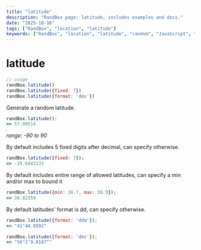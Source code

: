 ```yaml
---
title: "latitude"
description: "RandBox page: latitude, includes examples and docs."
date: "2025-10-16"
tags: ["RandBox", "location", "latitude"]
keywords: ["RandBox", "location", "latitude", "random", "JavaScript", "MDX"]
---
```


# latitude

```js
// usage
randBox.latitude()
randBox.latitude({fixed: 7})
randBox.latitude({format: 'dms'})
```

Generate a random latitude.

```js
randBox.latitude();
=> 57.99514
```

_range: -90 to 90_

By default includes 5 fixed digits after decimal, can specify otherwise.

```js
randBox.latitude({fixed: 7});
=> -29.6443133
```

By default includes entire range of allowed latitudes, can specify a min and/or max to bound it

```js
randBox.latitude({min: 38.7, max: 38.9});
=> 38.82358
```

By default latitudes' format is dd, can specify otherwise.

```js
randBox.latitude({format: 'ddm'});
=> "41°44.9592"
```

```js
randBox.latitude({format: 'dms'});
=> "56°2’9.8187”"
```
